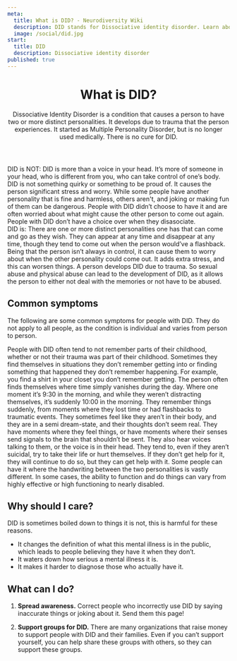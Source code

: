 ```yaml
---
meta:
  title: What is DID? - Neurodiversity Wiki
  description: DID stands for Dissociative identity disorder. Learn about what it means to have DID.
  image: /social/did.jpg
start:
  title: DID
  description: Dissociative identity disorder
published: true
---
```


<PreviewBanner googleDocUrl="https://docs.google.com/document/d/16EnEtrv2HRHwNYOSe-FNMglJvcFKzi8YwmqQt_gnvaQ/edit?usp=sharing" />

<Header>

# What is DID?

Dissociative Identity Disorder is a condition that causes a person to have two or more distinct personalities. It develops due to trauma that the person experiences. It started as Multiple Personality Disorder, but is no longer used medically. There is no cure for DID.

</Header>

<Box>
<div>
<IconHeading url="/icons/cross.svg" alt="Cross icon">DID is NOT:</IconHeading>

<Definition>
<DefinitionItem summary="A voice in your head">
DID is more than a voice in your head. It’s more of someone in your head, who is different from you, who can take control of one’s body.
</DefinitionItem>
<DefinitionItem summary="Quirky">
DID is not something quirky or something to be proud of. It causes the person significant stress and worry.
</DefinitionItem>
<DefinitionItem summary="Something to joke about">
While some people have another personality that is fine and harmless, others aren't, and joking or making fun of them can be dangerous.
</DefinitionItem>
<DefinitionItem summary="A choice">
People with DID didn’t choose to have it and are often worried about what might cause the other person to come out again.
</DefinitionItem>
<DefinitionItem summary="Acting like someone else for attention">
People with DID don’t have a choice over when they disasociate.
</DefinitionItem>
</Definition>
</div>

<div>
<IconHeading url="/icons/check.svg" alt="Check icon">DID is:</IconHeading>

<Definition>
<DefinitionItem summary="One or more distinct personalities">
There are one or more distinct personalities one has that can come and go as they wish. They can appear at any time and disappear at any time, though they tend to come out when the person would’ve a flashback. 
</DefinitionItem>
<DefinitionItem summary="Serious and life changing">
Being that the person isn’t always in control, it can cause them to worry about when the other personality could come out. It adds extra stress, and this can worsen things.
</DefinitionItem>
<DefinitionItem summary="Forced upon the person">
A person develops DID due to trauma. So sexual abuse and physical abuse can lead to the development of DID, as it allows the person to either not deal with the memories or not have to be abused.
</DefinitionItem>
</Definition>
</div>

</Box>

<Section>

## Common symptoms

The following are some common symptoms for people with DID. They do not apply to all people, as the condition is individual and varies from person to person.

<Definition>
  <DefinitionItem summary="Inability to remember significant parts of childhood">
    People with DID often tend to not remember parts of their childhood, whether
    or not their trauma was part of their childhood.
  </DefinitionItem>
  <DefinitionItem summary="Unexplained events and inability to be aware of them">
    Sometimes they find themselves in situations they don’t remember getting
    into or finding something that happened they don’t remember happening. For
    example, you find a shirt in your closet you don’t remember getting.
  </DefinitionItem>
  <DefinitionItem summary="Frequent bouts of memory loss or “lost time”">
    The person often finds themselves where time simply vanishes during the day.
    Where one moment it’s 9:30 in the morning, and while they weren’t
    distracting themselves, it’s suddenly 10:00 in the morning.
  </DefinitionItem>
  <DefinitionItem summary="Sudden return of memories, as in a flashback and/or flashback to traumatic events">
    They remember things suddenly, from moments where they lost time or had flashbacks to traumatic events.
  </DefinitionItem>
  <DefinitionItem summary="Episodes of feeling disconnected or detached from one's body and thoughts">
    They sometimes feel like they aren’t in their body, and they are in a semi dream-state, and their thoughts don’t seem real.
  </DefinitionItem>
  <DefinitionItem summary="Hallucinations">
    They have moments where they feel things, or have moments where their senses
    send signals to the brain that shouldn’t be sent. They also hear voices
    talking to them, or the voice is in their head.
  </DefinitionItem>
  <DefinitionItem summary="Suicide attempts or self injury">
    They tend to, even if they aren’t suicidal, try to take their life or hurt themselves. If they don’t get help for it, they will continue to do so, but they can get help with it.
  </DefinitionItem>
  <DefinitionItem summary="In some cases, they can have a difference in handwriting">
    Some people can have it where the handwriting between the two personalities is
    vastly different.
  </DefinitionItem>
  <DefinitionItem summary="Differences in level of function">
    In some cases, the ability to function and do things can vary from highly effective or high functioning to nearly disabled.
  </DefinitionItem>

</Definition>

</Section>

<Section>

## Why should I care?

DID is sometimes boiled down to things it is not, this is harmful for these reasons.

- It changes the definition of what this mental illness is in the public, which leads to people believing they have it when they don’t.
- It waters down how serious a mental illness it is.
- It makes it harder to diagnose those who actually have it.

</Section>

<Section>

## What can I do?

1.  **Spread awareness.** Correct people who incorrectly use DID by saying inaccurate things or joking about it. Send them this page!

2.  **Support groups for DID.** There are many organizations that raise money to support people with DID and their families. Even if you can’t support yourself, you can help share these groups with others, so they can support these groups.

</Section>
